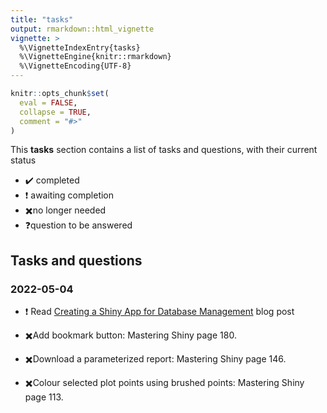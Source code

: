 ```yaml
---
title: "tasks"
output: rmarkdown::html_vignette
vignette: >
  %\VignetteIndexEntry{tasks}
  %\VignetteEngine{knitr::rmarkdown}
  %\VignetteEncoding{UTF-8}
---
```


```r
knitr::opts_chunk$set(
  eval = FALSE,
  collapse = TRUE,
  comment = "#>"
)
```

This **tasks** section contains a list of tasks and questions, with their current status

-   ✔️ completed
-   ❗ awaiting completion
-   ✖️no longer needed
-   ❓question to be answered

## Tasks and questions

### 2022-05-04

-   ❗ Read [Creating a Shiny App for Database Management](https://shanghai.hosting.nyu.edu/data/r/case-4-database-management-shiny.html) blog post

-   ✖️Add bookmark button: Mastering Shiny page 180.

-   ✖️Download a parameterized report: Mastering Shiny page 146.

-   ✖️Colour selected plot points using brushed points: Mastering Shiny page 113.
